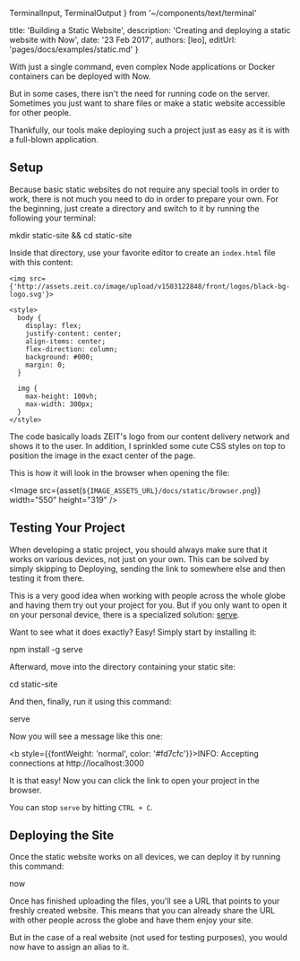 
  TerminalInput,
  TerminalOutput
} from '~/components/text/terminal'

  title: 'Building a Static Website',
  description: 'Creating and deploying a static website with Now',
  date: '23 Feb 2017',
  authors: [leo],
  editUrl: 'pages/docs/examples/static.md'
}

With just a single command, even complex Node applications or Docker containers can be deployed with Now.

But in some cases, there isn't the need for running code on the server. Sometimes you just want to share files or make a static website accessible for other people.

Thankfully, our tools make deploying such a project just as easy as it is with a full-blown application.

## Setup

Because basic static websites do not require any special tools in order to work, there is not much you need to do in order to prepare your own. For the beginning, just create a directory and switch to it by running the following your terminal:

<TerminalInput>mkdir static-site && cd static-site</TerminalInput>

Inside that directory, use your favorite editor to create an `index.html` file with this content:

```
<img src={'http://assets.zeit.co/image/upload/v1503122848/front/logos/black-bg-logo.svg'}>

<style>
  body {
    display: flex;
    justify-content: center;
    align-items: center;
    flex-direction: column;
    background: #000;
    margin: 0;
  }

  img {
    max-height: 100vh;
    max-width: 300px;
  }
</style>
```

The code basically loads ZEIT's logo from our content delivery network and shows it to the user. In addition, I sprinkled some cute CSS styles on top to position the image in the exact center of the page.

This is how it will look in the browser when opening the file:

<Image
  src={asset(`${IMAGE_ASSETS_URL}/docs/static/browser.png`)}
  width="550"
  height="319"
/>

## Testing Your Project

When developing a static project, you should always make sure that it works on various devices, not just on your own. This can be solved by simply skipping to <InternalLink href="/docs/examples/static#deploying-the-site">Deploying</InternalLink>, sending the link to somewhere else and then testing it from there.

This is a very good idea when working with people across the whole globe and having them try out your project for you. But if you only want to open it on your personal device, there is a specialized solution: [serve](https://github.com/zeit/serve).

Want to see what it does exactly? Easy! Simply start by installing it:

<TerminalInput>npm install -g serve</TerminalInput>

Afterward, move into the directory containing your static site:

<TerminalInput>cd static-site</TerminalInput>

And then, finally, run it using this command:

<TerminalInput>serve</TerminalInput>

Now you will see a message like this one:

<TerminalOutput><b style={{fontWeight: 'normal', color: '#fd7cfc'}}>INFO:</b> Accepting connections at http://localhost:3000</TerminalOutput>

It is that easy! Now you can click the link to open your project in the browser.

You can stop `serve` by hitting `CTRL + C`.

## Deploying the Site

Once the static website works on all devices, we can deploy it by running this command:

<TerminalInput>now</TerminalInput>

Once <Now color="#000" /> has finished uploading the files, you'll see a URL that points to your freshly created website. This means that you can already share the URL with other people across the globe and have them enjoy your site.

But in the case of a real website (not used for testing purposes), you would now have to <InternalLink href="/docs/features/aliases">assign an alias</InternalLink> to it.

